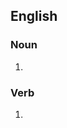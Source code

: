 {{also|assiégés|assièges}}

==English==

===Noun===
{{head|en|noun form}}

# {{plural of|assiege|lang=en}}

===Verb===
{{head|en|verb form}}

# {{en-third-person singular of|assiege}}